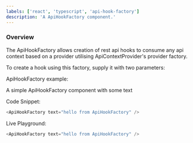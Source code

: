 ```yaml
---
labels: ['react', 'typescript', 'api-hook-factory']
description: 'A ApiHookFactory component.'
---
```


### Overview

The ApiHookFactory allows creation of rest api hooks to consume any api context based on a provider utilising ApiContextProvider's provider factory.

To create a hook using this factory, supply it with two parameters:





ApiHookFactory example:

A simple ApiHookFactory component with some text

Code Snippet:
```js
<ApiHookFactory text="hello from ApiHookFactory" />
```


Live Playground:
```js live
<ApiHookFactory text="hello from ApiHookFactory" />
```

